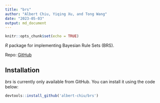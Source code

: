 ```yaml
---
title: "brs"
author: "Albert Chiu, Yiqing Xu, and Tong Wang"
date: "2023-05-03"
output: md_document
---
```


```r
knitr::opts_chunk$set(echo = TRUE)
```

_R_ package for implementing Bayesian Rule Sets (BRS).

Repo: [GitHub](https://github.com/albert-chiu/brs)

## Installation
_brs_ is currently only available from GitHub. You can install it using the code below: 
```r
devtools::install_github('albert-chiu/brs')
```
